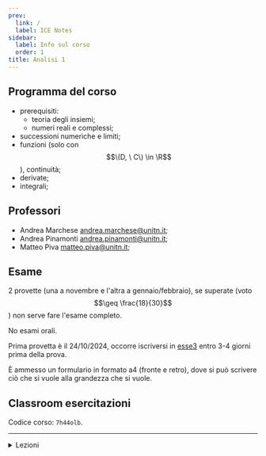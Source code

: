 ```yaml
---
prev:
  link: /
  label: ICE Notes
sidebar:
  label: Info sul corso
  order: 1
title: Analisi 1
---
```



## Programma del corso

- prerequisiti:
  - teoria degli insiemi;
  - numeri reali e complessi;
- successioni numeriche e limiti;
- funzioni (solo con $$\(D, \ C\) \in \R$$), continuità;
- derivate;
- integrali;

## Professori

- Andrea Marchese [andrea.marchese@unitn.it](mailto:andrea.marchese@unitn.it);
- Andrea Pinamonti
  [andrea.pinamonti@unitn.it](mailto:andrea.pinamonti@unitn.it);
- Matteo Piva [matteo.piva@unitn.it](mailto:matteo.piva@unitn.it);

## Esame

2 provette (una a novembre e l'altra a gennaio/febbraio), se superate (voto
$$\geq \frac{18}{30}$$) non serve fare l'esame completo.

No esami orali.

Prima provetta è il 24/10/2024, occorre iscriversi in
[esse3](https://www.esse3.unitn.it) entro 3-4 giorni prima della prova.

È ammesso un formulario in formato a4 (fronte e retro), dove si può scrivere ciò
che si vuole alla grandezza che si vuole.

## Classroom esercitazioni

Codice corso: `7h44olb`.

---

<details>
<summary>Lezioni</summary>

<ul>
  {(await getCollection("docs"))
    .filter((c) => c.slug.startsWith("analisi-1/lezioni/"))
    .map((c) => (
      <li>
        <a href={`/${c.slug}`}>{c.data.title}</a>
      </li>
    ))}
</ul>

</details>
